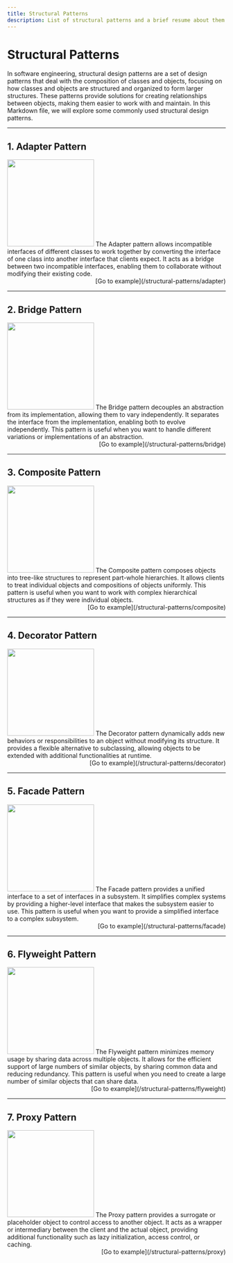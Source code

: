 ```yaml
---
title: Structural Patterns
description: List of structural patterns and a brief resume about them
---
```


# Structural Patterns

In software engineering, structural design patterns are a set of design patterns that deal with the composition of classes and objects, focusing on how classes and objects are structured and organized to form larger structures. These patterns provide solutions for creating relationships between objects, making them easier to work with and maintain. In this Markdown file, we will explore some commonly used structural design patterns.

---

## 1. Adapter Pattern

<div className='block md:flex gap-4'>
  <img
    src='https://refactoring.guru/images/patterns/cards/adapter-mini.png'
    width='200'
    height='200'
    className='m-auto'
  />
  The Adapter pattern allows incompatible interfaces of different classes to work
  together by converting the interface of one class into another interface that clients
  expect. It acts as a bridge between two incompatible interfaces, enabling them
  to collaborate without modifying their existing code.
</div>
<div align='right'>[Go to example](/structural-patterns/adapter)</div>

---

## 2. Bridge Pattern

<div className='block md:flex gap-4'>
  <img
    src='https://refactoring.guru/images/patterns/cards/bridge-mini.png'
    width='200'
    height='200'
    className='m-auto'
  />
  The Bridge pattern decouples an abstraction from its implementation, allowing them
  to vary independently. It separates the interface from the implementation, enabling
  both to evolve independently. This pattern is useful when you want to handle different
  variations or implementations of an abstraction.
</div>
<div align='right'>[Go to example](/structural-patterns/bridge)</div>

---

## 3. Composite Pattern

<div className='block md:flex gap-4'>
  <img
    src='https://refactoring.guru/images/patterns/cards/composite-mini.png'
    width='200'
    height='200'
    className='m-auto'
  />
  The Composite pattern composes objects into tree-like structures to represent part-whole
  hierarchies. It allows clients to treat individual objects and compositions of
  objects uniformly. This pattern is useful when you want to work with complex hierarchical
  structures as if they were individual objects.
</div>
<div align='right'>[Go to example](/structural-patterns/composite)</div>

---

## 4. Decorator Pattern

<div className='block md:flex gap-4'>
  <img
    src='https://refactoring.guru/images/patterns/cards/decorator-mini.png'
    width='200'
    height='200'
    className='m-auto'
  />
  The Decorator pattern dynamically adds new behaviors or responsibilities to an
  object without modifying its structure. It provides a flexible alternative to subclassing,
  allowing objects to be extended with additional functionalities at runtime.
</div>
<div align='right'>[Go to example](/structural-patterns/decorator)</div>

---

## 5. Facade Pattern

<div className='block md:flex gap-4'>
  <img
    src='https://refactoring.guru/images/patterns/cards/facade-mini.png'
    width='200'
    height='200'
    className='m-auto'
  />
  The Facade pattern provides a unified interface to a set of interfaces in a subsystem.
  It simplifies complex systems by providing a higher-level interface that makes
  the subsystem easier to use. This pattern is useful when you want to provide a
  simplified interface to a complex subsystem.
</div>
<div align='right'>[Go to example](/structural-patterns/facade)</div>

---

## 6. Flyweight Pattern

<div className='block md:flex gap-4'>
  <img
    src='https://refactoring.guru/images/patterns/cards/flyweight-mini.png'
    width='200'
    height='200'
    className='m-auto'
  />
  The Flyweight pattern minimizes memory usage by sharing data across multiple objects.
  It allows for the efficient support of large numbers of similar objects, by sharing
  common data and reducing redundancy. This pattern is useful when you need to create
  a large number of similar objects that can share data.
</div>
<div align='right'>[Go to example](/structural-patterns/flyweight)</div>

---

## 7. Proxy Pattern

<div className='block md:flex gap-4'>
  <img
    src='https://refactoring.guru/images/patterns/cards/proxy-mini.png'
    width='200'
    height='200'
    className='m-auto'
  />
  The Proxy pattern provides a surrogate or placeholder object to control access
  to another object. It acts as a wrapper or intermediary between the client and
  the actual object, providing additional functionality such as lazy initialization,
  access control, or caching.
</div>
<div align='right'>[Go to example](/structural-patterns/proxy)</div>
